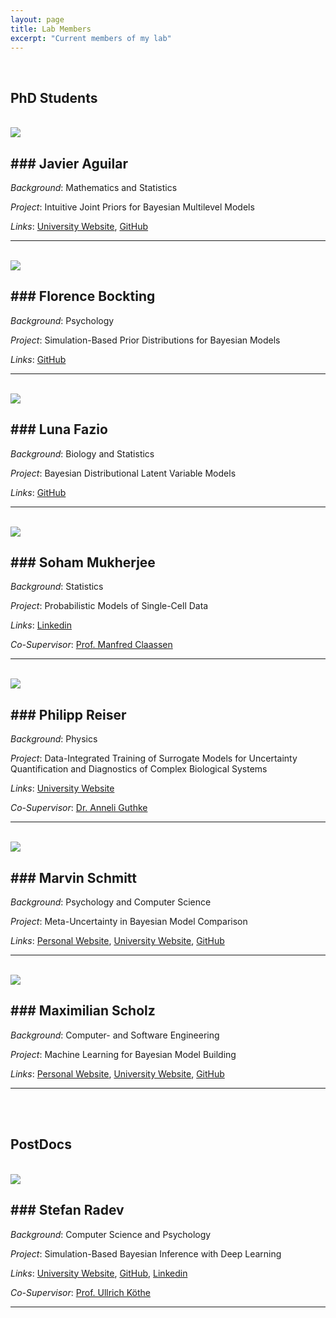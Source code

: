 ```yaml
---
layout: page
title: Lab Members
excerpt: "Current members of my lab"
---
```


<br /> 

## PhD Students

<!-- Javier Aguilar -->

::: {.grid}
::: {.g-col-12 .g-col-md-3}
<br /> 
![](../images/missing-profile-picture-round.jpg){fig-alt="A portrait of Javier Aguilar."}
:::
::: {.g-col-12 .g-col-md-9}
### Javier Aguilar
---

*Background*: Mathematics and Statistics

*Project*: Intuitive Joint Priors for Bayesian Multilevel Models

*Links*: 
[University Website](https://www.simtech.uni-stuttgart.de/exc/people/Aguilar/), 
[GitHub](https://github.com/jear2412)
:::
:::

---

<!-- Florence Bockting -->

::: {.grid}
::: {.g-col-12 .g-col-md-3}
<br /> 
![](../images/missing-profile-picture-round.jpg){fig-alt="A portrait of Florence Bockting."}
:::
::: {.g-col-12 .g-col-md-9}
### Florence Bockting
---

*Background*: Psychology

*Project*: Simulation-Based Prior Distributions for Bayesian Models

*Links*: [GitHub](https://github.com/FloB2)
:::
:::

---

<!-- Luna Fazio -->

::: {.grid}
::: {.g-col-12 .g-col-md-3}
<br /> 
![](../images/missing-profile-picture-round.jpg){fig-alt="A portrait of Luna Fazio."}
:::
::: {.g-col-12 .g-col-md-9}
### Luna Fazio
---

*Background*: Biology and Statistics

*Project*: Bayesian Distributional Latent Variable Models

*Links*: [GitHub](https://github.com/bmfazio)
:::
:::

---

<!-- Soham Mukherjee -->

::: {.grid}
::: {.g-col-12 .g-col-md-3}
<br /> 
![](../images/missing-profile-picture-round.jpg){fig-alt="A portrait of Soham Mukherjee."}
:::
::: {.g-col-12 .g-col-md-9}
### Soham Mukherjee
---

*Background*: Statistics

*Project*: Probabilistic Models of Single-Cell Data

*Links*: [Linkedin](https://www.linkedin.com/in/soham-mukherjee-33a397146)

*Co-Supervisor*: [Prof. Manfred Claassen](https://claassenlab.github.io/people/manfred-claassen/)
:::
:::

---

<!-- Philipp Reiser -->

::: {.grid}
::: {.g-col-12 .g-col-md-3}
<br /> 
![](../images/missing-profile-picture-round.jpg){fig-alt="A portrait of Philipp Reiser."}
:::
::: {.g-col-12 .g-col-md-9}
### Philipp Reiser
---

*Background*: Physics

*Project*: Data-Integrated Training of Surrogate Models for Uncertainty Quantification and Diagnostics of Complex Biological Systems

*Links*: 
[University Website](https://www.simtech.uni-stuttgart.de/exc/people/Reiser-00005/)

*Co-Supervisor*: [Dr. Anneli Guthke](https://www.simtech.uni-stuttgart.de/exc/people/Guthke/)
:::
:::

---


<!-- Marvin Schmitt -->

::: {.grid}
::: {.g-col-12 .g-col-md-3}
<br /> 
![](../images/marvin-schmitt-round.png){fig-alt="A portrait of Marvin Schmitt."}
:::
::: {.g-col-12 .g-col-md-9}
### Marvin Schmitt
---

*Background*: Psychology and Computer Science

*Project*: Meta-Uncertainty in Bayesian Model Comparison

*Links*: 
[Personal Website](https://www.marvinschmitt.com/), 
[University Website](https://www.simtech.uni-stuttgart.de/exc/people/Schmitt-00009/), 
[GitHub](https://github.com/marvinschmitt)
:::
:::

---

<!-- Maximilian Scholz -->

::: {.grid}
::: {.g-col-12 .g-col-md-3}
<br /> 
![](../images/maximilian-scholz-round.png){fig-alt="A portrait of Maximilian Scholz."}
:::
::: {.g-col-12 .g-col-md-9}
### Maximilian Scholz
---

*Background*: Computer- and Software Engineering

*Project*: Machine Learning for Bayesian Model Building

*Links*: 
[Personal Website](https://www.scholzmx.com/), 
[University Website](https://www.simtech.uni-stuttgart.de/exc/people/Scholz-00007/), 
[GitHub](https://github.com/sims1253)
:::
:::

---


<br /> 
<br /> 

## PostDocs

<!-- Stefan Radev -->

::: {.grid}
::: {.g-col-12 .g-col-md-3}
<br /> 
![](../images/missing-profile-picture-round.jpg){fig-alt="A portrait of Stefan Radev."}
:::
::: {.g-col-12 .g-col-md-9}
### Stefan Radev
---

*Background*: Computer Science and Psychology

*Project*: Simulation-Based Bayesian Inference with Deep Learning

*Links*: 
[University Website](https://www.uni-mannheim.de/smip/team/phd-candidates/cohort-2018/dr-stefan-radev/), 
[GitHub](https://github.com/stefanradev93),
[Linkedin](https://de.linkedin.com/in/stefan-radev-21b713187)

*Co-Supervisor*: [Prof. Ullrich Köthe](https://hci.iwr.uni-heidelberg.de/vislearn/people/ullrich-koethe/)
:::
:::

---

